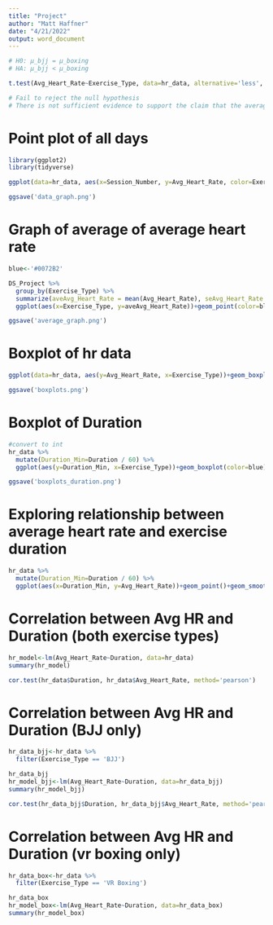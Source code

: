 ```yaml
---
title: "Project"
author: "Matt Haffner"
date: "4/21/2022"
output: word_document
---
```



```r
# H0: µ_bjj = µ_boxing
# HA: µ_bjj < µ_boxing

t.test(Avg_Heart_Rate~Exercise_Type, data=hr_data, alternative='less', paired=TRUE)

# Fail to reject the null hypothesis
# There is not sufficient evidence to support the claim that the average heart rate of a BJJ workout is less than a VR boxing workout for the author
```

# Point plot of all days
```r
library(ggplot2)
library(tidyverse)

ggplot(data=hr_data, aes(x=Session_Number, y=Avg_Heart_Rate, color=Exercise_Type))+geom_point()+ylim(c(0,170))+scale_x_discrete(limits=c(1,2,3,4,5,6,7))+labs(title='Average Heart Rate by Session for BJJ vs VR Boxing', y='Average Heart Rate (BPM)', x='Session Number')+theme_minimal()

ggsave('data_graph.png')
```

# Graph of average of average heart rate
```r
blue<-'#0072B2'

DS_Project %>%
  group_by(Exercise_Type) %>%
  summarize(aveAvg_Heart_Rate = mean(Avg_Heart_Rate), seAvg_Heart_Rate = sd(Avg_Heart_Rate)/sqrt(length(Avg_Heart_Rate)), tstar = qt(1-0.05/2, length(Avg_Heart_Rate)-1)) %>%
  ggplot(aes(x=Exercise_Type, y=aveAvg_Heart_Rate))+geom_point(color=blue)+geom_errorbar(aes(ymin=aveAvg_Heart_Rate - seAvg_Heart_Rate*tstar, ymax=aveAvg_Heart_Rate + seAvg_Heart_Rate*tstar), color=blue)+ylim(c(0,170))+labs(title='Average Across Sessions of Average Heart Rate for BJJ vs VR Boxing', y='Average of Average Heart Rate (BPM)', x='Exercise Type')+theme_minimal()

ggsave('average_graph.png')
```

# Boxplot of hr data
```r
ggplot(data=hr_data, aes(y=Avg_Heart_Rate, x=Exercise_Type))+geom_boxplot(color=blue)+labs(title='Boxplots of Average Heart Rate by Exercise Type', x='Exercise Type', y='Average Heart Rate (BPM)')+theme_minimal()

ggsave('boxplots.png')
```
# Boxplot of Duration
```r
#convert to int
hr_data %>%
  mutate(Duration_Min=Duration / 60) %>%
  ggplot(aes(y=Duration_Min, x=Exercise_Type))+geom_boxplot(color=blue)+labs(title='Boxplots of Exercise Duration by Exercise Type', x='Exercise Type', y='Exercise Duration (minutes)')+theme_minimal()

ggsave('boxplots_duration.png')
```
# Exploring relationship between average heart rate and exercise duration
```r
hr_data %>%
  mutate(Duration_Min=Duration / 60) %>%
  ggplot(aes(x=Duration_Min, y=Avg_Heart_Rate))+geom_point()+geom_smooth(method='lm', se=FALSE)+theme_minimal()
```
# Correlation between Avg HR and Duration (both exercise types)
```r
hr_model<-lm(Avg_Heart_Rate~Duration, data=hr_data)
summary(hr_model)

cor.test(hr_data$Duration, hr_data$Avg_Heart_Rate, method='pearson')
```

# Correlation between Avg HR and Duration (BJJ only)
```r

hr_data_bjj<-hr_data %>%
  filter(Exercise_Type == 'BJJ')

hr_data_bjj
hr_model_bjj<-lm(Avg_Heart_Rate~Duration, data=hr_data_bjj)
summary(hr_model_bjj)

cor.test(hr_data_bjj$Duration, hr_data_bjj$Avg_Heart_Rate, method='pearson')
```

# Correlation between Avg HR and Duration (vr boxing only)
```r
hr_data_box<-hr_data %>%
  filter(Exercise_Type == 'VR Boxing')

hr_data_box
hr_model_box<-lm(Avg_Heart_Rate~Duration, data=hr_data_box)
summary(hr_model_box)
```

